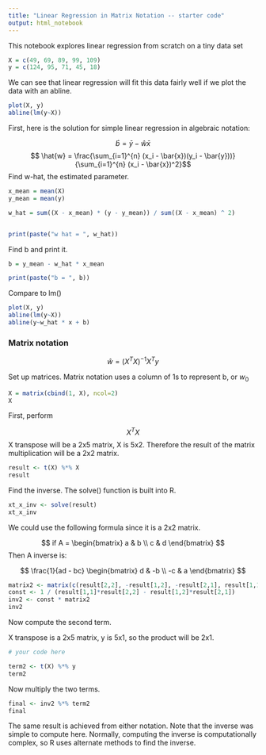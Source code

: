 ```yaml
---
title: "Linear Regression in Matrix Notation -- starter code"
output: html_notebook
---
```


This notebook explores linear regression from scratch on a tiny data set

```r
X = c(49, 69, 89, 99, 109)
y = c(124, 95, 71, 45, 18)
```


We can see that linear regression will fit this data fairly well if we plot the data with an abline. 

```r
plot(X, y)
abline(lm(y~X))
```


First, here is the solution for simple linear regression in algebraic notation:

$$ \hat{b} = \bar{y} - \hat{w}\bar{x}$$
$$ \hat{w} = \frac{\sum_{i=1}^{n} (x_i - \bar{x})(y_i - \bar{y}))}{\sum_{i=1}^{n} (x_i - \bar{x})^2}$$
Find w-hat, the estimated parameter. 

```r
x_mean = mean(X)
y_mean = mean(y)

w_hat = sum((X - x_mean) * (y - y_mean)) / sum((X - x_mean) ^ 2)


print(paste("w hat = ", w_hat))
```

Find b and print it. 

```r

b = y_mean - w_hat * x_mean

print(paste("b = ", b))
```

Compare to lm()

```r

plot(X, y)
abline(lm(y~X))
abline(y~w_hat * x + b)
```

### Matrix notation

$$\hat{w} = (X^TX)^{-1}X^Ty  $$


Set up matrices. Matrix notation uses a column of 1s to represent b, or $w_0$

```r
X = matrix(cbind(1, X), ncol=2)
X
```

First, perform 

$$X^TX$$
X transpose will be a 2x5 matrix, X is 5x2. Therefore the result of the matrix multiplication will be a 2x2  matrix.

```r
result <- t(X) %*% X
result
```

Find the inverse. The solve() function is built into R.

```r
xt_x_inv <- solve(result)
xt_x_inv
```
We could use the following formula since it is a 2x2 matrix.

$$ if A = \begin{bmatrix} a & b \\ c & d \end{bmatrix} $$
Then A inverse is:

$$ \frac{1}{ad - bc} \begin{bmatrix} d & -b \\ -c & a \end{bmatrix} $$


```r
matrix2 <- matrix(c(result[2,2], -result[1,2], -result[2,1], result[1,1]), nrow=2)
const <- 1 / (result[1,1]*result[2,2] - result[1,2]*result[2,1]) 
inv2 <- const * matrix2
inv2
```

Now compute the second term.

X transpose is a 2x5 matrix, y is 5x1, so the product will be 2x1.

```r
# your code here

term2 <- t(X) %*% y
term2
```

Now multiply the two terms. 

```r
final <- inv2 %*% term2
final
```

The same result is achieved from either notation. Note that the inverse was simple to compute here. Normally, computing the inverse is computationally complex, so R uses alternate methods to find the inverse. 



